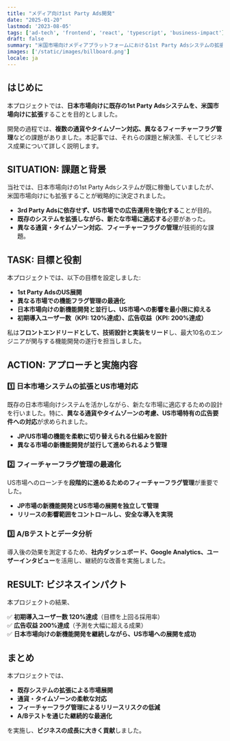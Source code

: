 ```yaml
---
title: "メディア向け1st Party Ads開発"
date: "2025-01-20"
lastmod: '2023-08-05'
tags: ['ad-tech', 'frontend', 'react', 'typescript', 'business-impact']
draft: false
summary: "米国市場向けメディアプラットフォームにおける1st Party Adsシステムの拡張プロジェクト。技術的なアプローチとビジネスインパクトの詳細を解説。"
images: ['/static/images/billboard.png']
locale: ja
---
```


## はじめに

本プロジェクトでは、**日本市場向けに既存の1st Party Adsシステムを、米国市場向けに拡張**することを目的としました。

開発の過程では、**複数の通貨やタイムゾーン対応、異なるフィーチャーフラグ管理**などの課題がありました。本記事では、それらの課題と解決策、そしてビジネス成果について詳しく説明します。

<TOCInline toc={props.toc} exclude="はじめに" />

## SITUATION: 課題と背景

当社では、日本市場向けの1st Party Adsシステムが既に稼働していましたが、米国市場向けにも拡張することが戦略的に決定されました。

- **3rd Party Adsに依存せず、US市場での広告運用を強化する**ことが目的。
- **既存のシステムを拡張しながら、新たな市場に適応する**必要があった。
- **異なる通貨・タイムゾーン対応**、**フィーチャーフラグの管理**が技術的な課題。

## TASK: 目標と役割

本プロジェクトでは、以下の目標を設定しました:

- **1st Party AdsのUS展開**
- **異なる市場での機能フラグ管理の最適化**
- **日本市場向けの新機能開発と並行し、US市場への影響を最小限に抑える**
- **初期導入ユーザー数（KPI: 120%達成）、広告収益（KPI: 200%達成）**

私は**フロントエンドリードとして、技術設計と実装をリード**し、最大10名のエンジニアが関与する機能開発の遂行を担当しました。

## ACTION: アプローチと実施内容

### 1️⃣ 日本市場システムの拡張とUS市場対応

既存の日本市場向けシステムを活かしながら、新たな市場に適応するための設計を行いました。特に、**異なる通貨やタイムゾーンの考慮、US市場特有の広告要件への対応**が求められました。

- **JP/US市場の機能を柔軟に切り替えられる仕組みを設計**
- **異なる市場の新機能開発が並行して進められるよう管理**

### 2️⃣ フィーチャーフラグ管理の最適化

US市場へのローンチを**段階的に進めるためのフィーチャーフラグ管理**が重要でした。

- **JP市場の新機能開発とUS市場の展開を独立して管理**
- **リリースの影響範囲をコントロールし、安全な導入を実現**

### 3️⃣ A/Bテストとデータ分析

導入後の効果を測定するため、**社内ダッシュボード、Google Analytics、ユーザーインタビュー**を活用し、継続的な改善を実施しました。

## RESULT: ビジネスインパクト

本プロジェクトの結果、

✅ **初期導入ユーザー数 120%達成**（目標を上回る採用率）  
✅ **広告収益 200%達成**（予測を大幅に超える成果）  
✅ **日本市場向けの新機能開発を継続しながら、US市場への展開を成功**  

## まとめ

本プロジェクトでは、

- **既存システムの拡張による市場展開**
- **通貨・タイムゾーンの柔軟な対応**
- **フィーチャーフラグ管理によるリリースリスクの低減**
- **A/Bテストを通じた継続的な最適化**

を実施し、**ビジネスの成長に大きく貢献**しました。
